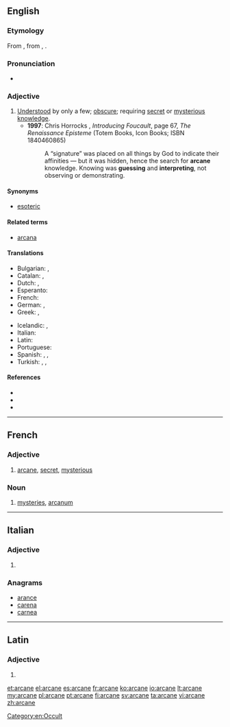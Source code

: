 ==English==

===Etymology===
From {{etyl|la}} {{term|arcanus|lang=la||hidden, secret}}, from {{term|lang=la|arcere||to shut up}}, {{term|lang=la|arca||a chest}}.

===Pronunciation===
* {{rhymes|eɪn}}

===Adjective===
{{en-adj}}

# [[understand|Understood]] by only a few; [[obscure]]; requiring [[secret]] or [[mysterious]] [[knowledge]].
#* '''1997''': Chris Horrocks<!-- illustrated by Zoran Jevtic -->, ''Introducing Foucault'', page 67, ''The Renaissance Episteme'' (Totem Books, Icon Books; ISBN 1840460865)
#*: A “signature” was placed on all things by God to indicate their affinities — but it was hidden, hence the search for '''arcane''' knowledge. Knowing was '''guessing''' and '''interpreting''', not observing or demonstrating.

====Synonyms====
* [[esoteric]]

====Related terms====
* [[arcana]]

====Translations====
{{trans-top|understood by only a few; obscure}}
* Bulgarian: {{t|bg|тайнствен}},  {{t|bg|езотеричен}}
* Catalan: {{t|ca|arcà|m}}, {{t|ca|secret|m}}
* Dutch: {{t|nl|geheim}}, {{t|nl|duister}}
* Esperanto: {{t-|eo|arkana|xs=Esperanto}}
* French: {{t+|fr|arcane}}
* German: {{t+|de|geheim}}, {{t-|de|geheimnisvoll}}
* Greek: {{t|el|απόκρυφος|m|tr=apókryfos|sc=Grek}}, {{t|el|μυστικός|m|tr=mystikós|sc=Grek}}
{{trans-mid}}
* Icelandic: {{t|is|hulinn|m}}, {{t|is|dulinn|m}}
* Italian: {{t+|it|arcano}}
* Latin: {{t-|la|arcanus}}
* Portuguese: {{t-|pt|arcano}}
* Spanish: {{t+|es|arcano}}, {{t|es|secreto}}, {{t|es|misterioso}}
* Turkish: {{t|tr|esrarlı}}, {{t|tr|gizemli}}, {{t|tr|saklı}}
{{trans-bottom}}

====References====
* {{R:Webster 1913}}
* {{R:Century 1911}}
* {{R:OneLook}}

[[Category:en:Occult]]

----

==French==

===Adjective===
{{fr-adj-mf}}

# [[arcane]], [[secret]], [[mysterious]]

===Noun===
{{fr-noun|m}}

# {{especially|in the plural|lang=fr}} [[mystery|mysteries]], [[arcanum]]

----

==Italian==

===Adjective===
{{head|it|adjective form|g=f}}

# {{form of|Feminine plural form|[[arcano]]}}

===Anagrams===
* [[arance#Italian|arance]]
* [[carena#Italian|carena]]
* [[carnea#Italian|carnea]]

----

==Latin==

===Adjective===
{{la-adj-form|arcāne}}

# {{inflection of|arcanus|arcānus|voc|m|s|lang=la}}

[[et:arcane]]
[[el:arcane]]
[[es:arcane]]
[[fr:arcane]]
[[ko:arcane]]
[[io:arcane]]
[[lt:arcane]]
[[my:arcane]]
[[pl:arcane]]
[[pt:arcane]]
[[fi:arcane]]
[[sv:arcane]]
[[ta:arcane]]
[[vi:arcane]]
[[zh:arcane]]